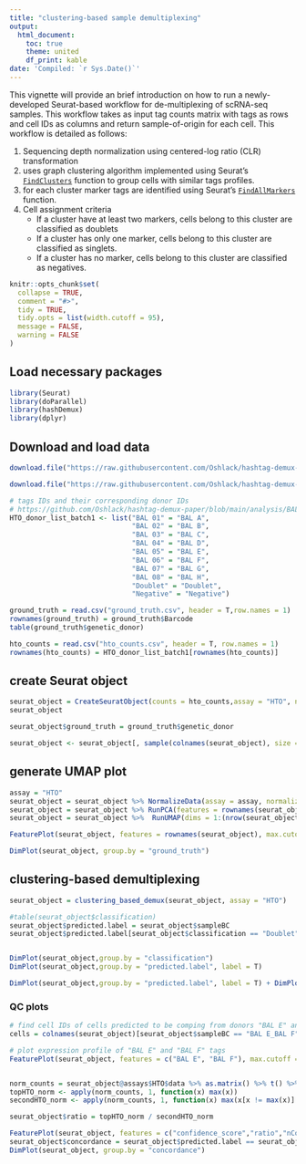 ```yaml
---
title: "clustering-based sample demultiplexing"
output:
  html_document:
    toc: true
    theme: united
    df_print: kable
date: 'Compiled: `r Sys.Date()`'
---
```


This vignette will provide an brief introduction on how to run a
newly-developed Seurat-based workflow for de-multiplexing of scRNA-seq
samples. This workflow takes as input tag counts matrix with tags as
rows and cell IDs as columns and return sample-of-origin for each cell. This workflow is detailed as follows: 

1. Sequencing depth normalization using centered-log ratio (CLR) transformation
2. uses graph clustering algorithm implemented using Seurat's
[`FindClusters`](https://satijalab.org/seurat/reference/findclusters)
function to group cells with similar tags profiles. 
3. for each cluster marker tags are identified using Seurat's
[`FindAllMarkers`](https://satijalab.org/seurat/reference/findallmarkers)
function. 
4. Cell assignment criteria 
    - If a cluster have at least two markers, cells belong to this cluster are classified as doublets 
    - If a cluster has only one marker, cells belong to this cluster are classified
as singlets. 
    - If a cluster has no marker, cells belong to this cluster are classified as negatives.

```r
knitr::opts_chunk$set(
  collapse = TRUE,
  comment = "#>",
  tidy = TRUE,
  tidy.opts = list(width.cutoff = 95),
  message = FALSE,
  warning = FALSE
)
```

## Load necessary packages

```r
library(Seurat)
library(doParallel)
library(hashDemux)
library(dplyr)
```

## Download and load data

```r

download.file("https://raw.githubusercontent.com/Oshlack/hashtag-demux-paper/main/data/BAL_data/batch1_c1_donors.csv", "ground_truth.csv")

download.file("https://raw.githubusercontent.com/Oshlack/hashtag-demux-paper/main/data/BAL_data/batch1_c1_hto_counts.csv", "hto_counts.csv")

# tags IDs and their corresponding donor IDs
# https://github.com/Oshlack/hashtag-demux-paper/blob/main/analysis/BAL_analysis.Rmd
HTO_donor_list_batch1 <- list("BAL 01" = "BAL A", 
                              "BAL 02" = "BAL B", 
                              "BAL 03" = "BAL C", 
                              "BAL 04" = "BAL D", 
                              "BAL 05" = "BAL E", 
                              "BAL 06" = "BAL F", 
                              "BAL 07" = "BAL G", 
                              "BAL 08" = "BAL H", 
                              "Doublet" = "Doublet", 
                              "Negative" = "Negative")

ground_truth = read.csv("ground_truth.csv", header = T,row.names = 1)
rownames(ground_truth) = ground_truth$Barcode
table(ground_truth$genetic_donor)

hto_counts = read.csv("hto_counts.csv", header = T, row.names = 1)
rownames(hto_counts) = HTO_donor_list_batch1[rownames(hto_counts)]

```

## create Seurat object

```r
seurat_object = CreateSeuratObject(counts = hto_counts,assay = "HTO", names.delim = "")
seurat_object

seurat_object$ground_truth = ground_truth$genetic_donor

seurat_object <- seurat_object[, sample(colnames(seurat_object), size = ncol(seurat_object), replace=F)]

```

## generate UMAP plot

```r
assay = "HTO"
seurat_object = seurat_object %>% NormalizeData(assay = assay, normalization.method = "CLR",margin = 2) %>% ScaleData()  
seurat_object = seurat_object %>% RunPCA(features = rownames(seurat_object@assays[[assay]]),npcs=nrow(seurat_object@assays[[assay]]) - 1)
seurat_object = seurat_object %>%  RunUMAP(dims = 1:(nrow(seurat_object@assays[[assay]]) - 1), seed.use = 1)

FeaturePlot(seurat_object, features = rownames(seurat_object), max.cutoff = "q95", min.cutoff = "q5", ncol = 4)

DimPlot(seurat_object, group.by = "ground_truth")
```

## clustering-based demultiplexing

```r
seurat_object = clustering_based_demux(seurat_object, assay = "HTO")

#table(seurat_object$classification)
seurat_object$predicted.label = seurat_object$sampleBC
seurat_object$predicted.label[seurat_object$classification == "Doublet"] = "Doublet"


DimPlot(seurat_object,group.by = "classification") 
DimPlot(seurat_object,group.by = "predicted.label", label = T) 

DimPlot(seurat_object,group.by = "predicted.label", label = T) + DimPlot(seurat_object,group.by = "ground_truth", label = T)

```

### QC plots
```r
# find cell IDs of cells predicted to be comping from donors "BAL E" and "BAL F"
cells = colnames(seurat_object)[seurat_object$sampleBC == "BAL E_BAL F"]

# plot expression profile of "BAL E" and "BAL F" tags
FeaturePlot(seurat_object, features = c("BAL E", "BAL F"), max.cutoff = "q95", min.cutoff = "q5", ncol = 3)+  DimPlot(seurat_object,cells.highlight =  cells, label = F)&NoLegend()


norm_counts = seurat_object@assays$HTO$data %>% as.matrix() %>% t() %>% as.data.frame() 
topHTO_norm <- apply(norm_counts, 1, function(x) max(x))
secondHTO_norm <- apply(norm_counts, 1, function(x) max(x[x != max(x)] ))

seurat_object$ratio = topHTO_norm / secondHTO_norm

FeaturePlot(seurat_object, features = c("confidence_score","ratio","nCount_HTO"), max.cutoff = "q95", min.cutoff = "q5", ncol = 2)
seurat_object$concordance = seurat_object$predicted.label == seurat_object$ground_truth
DimPlot(seurat_object, group.by = "concordance")
```
